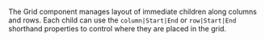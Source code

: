 The Grid component manages layout of immediate children along columns and rows. Each child can use the `column|Start|End` or `row|Start|End` shorthand properties to control where they are placed in the grid.
